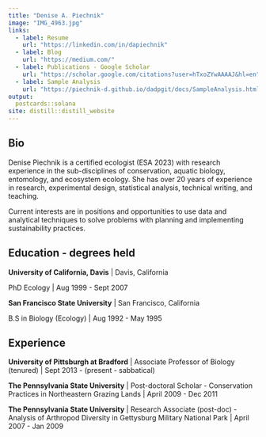 ```yaml
---
title: "Denise A. Piechnik"
image: "IMG_4963.jpg"
links:
  - label: Resume
    url: "https://linkedin.com/in/dapiechnik"
  - label: Blog
    url: "https://medium.com/"
  - label: Publications - Google Scholar
    url: "https://scholar.google.com/citations?user=hTxoZYwAAAAJ&hl=en"
  - label: Sample Analysis
    url: "https://piechnik-d.github.io/dadpgit/docs/SampleAnalysis.html"
output:
  postcards::solana
site: distill::distill_website
---
```

## Bio

Denise Piechnik is a certified ecologist (ESA 2023) with research experience in the sub-disciplines of conservation, aquatic biology, entomology, and ecosystem ecology. She has over 20 years of experience in research, experimental design, statistical analysis, technical writing, and teaching. 

Current interests are in positions and opportunities to use data and analytical techniques to solve problems with planning and implementing sustainability practices. 

## Education - degrees held

**University of California, Davis** | Davis, California

PhD Ecology | Aug 1999 - Sept 2007

**San Francisco State University** | San Francisco, California

B.S in Biology (Ecology) | Aug 1992 - May 1995

## Experience

**University of Pittsburgh at Bradford** | Associate Professor of Biology (tenured) | Sept 2013 - (present - sabbatical) 

**The Pennsylvania State University** | Post-doctoral Scholar - Conservation Practices in Northeastern Grazing Lands | April 2009 - Dec 2011 

**The Pennsylvania State University** | Research Associate (post-doc) - Analysis of Arthropod Diversity in Gettysburg Military National Park | April 2007 - Jan 2009

